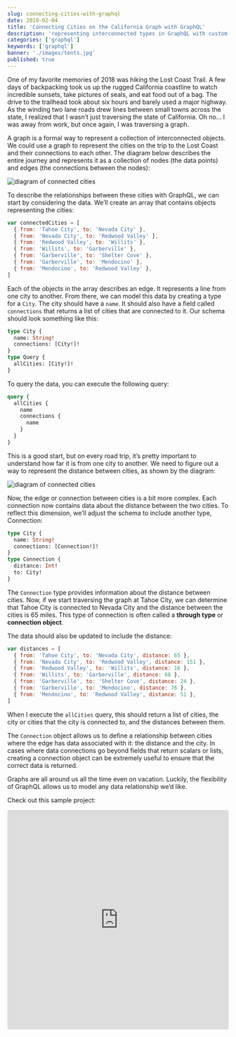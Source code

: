 ```yaml
---
slug: connecting-cities-with-graphql
date: 2019-02-04
title: 'Connecting Cities on the California Graph with GraphQL'
description: 'representing interconnected types in GraphQL with custom objects'
categories: ['graphql']
keywords: ['graphql']
banner: './images/tents.jpg'
published: true
---
```


One of my favorite memories of 2018 was hiking the Lost Coast Trail. A few days of backpacking took us up the rugged California coastline to watch incredible sunsets, take pictures of seals, and eat food out of a bag. The drive to the trailhead took about six hours and barely used a major highway. As the winding two lane roads drew lines between small towns across the state, I realized that I wasn’t just traversing the state of California. Oh no… I was away from work, but once again, I was traversing a graph.

A graph is a formal way to represent a collection of interconnected objects. We could use a graph to represent the cities on the trip to the Lost Coast and their connections to each other. The diagram below describes the entire journey and represents it as a collection of nodes (the data points) and edges (the connections between the nodes):

![diagram of connected cities](/images/city-to-city-diagram.png)

To describe the relationships between these cities with GraphQL, we can start by considering the data. We’ll create an array that contains objects representing the cities:

```javascript
var connectedCities = [
  { from: 'Tahoe City', to: 'Nevada City' },
  { from: 'Nevada City', to: 'Redwood Valley' },
  { from: 'Redwood Valley', to: 'Willits' },
  { from: 'Willits', to: 'Garberville' },
  { from: 'Garberville', to: 'Shelter Cove' },
  { from: 'Garberville', to: 'Mendocino' },
  { from: 'Mendocino', to: 'Redwood Valley' },
]
```

Each of the objects in the array describes an edge. It represents a line from one city to another. From there, we can model this data by creating a type for a `City`. The city should have a `name`. It should also have a field called `connections` that returns a list of cities that are connected to it. Our schema should look something like this:

```graphql
type City {
  name: String!
  connections: [City!]!
}
type Query {
  allCities: [City!]!
}
```

To query the data, you can execute the following query:

```graphql
query {
  allCities {
    name
    connections {
      name
    }
  }
}
```

This is a good start, but on every road trip, it’s pretty important to understand how far it is from one city to another. We need to figure out a way to represent the distance between cities, as shown by the diagram:

![diagram of connected cities](/images/city-to-city-connection-distances.png)

Now, the edge or connection between cities is a bit more complex. Each connection now contains data about the distance between the two cities. To reflect this dimension, we’ll adjust the schema to include another type, Connection:

```graphql
type City {
  name: String!
  connections: [Connection!]!
}
type Connection {
  distance: Int!
  to: City!
}
```

The `Connection` type provides information about the distance between cities. Now, if we start traversing the graph at Tahoe City, we can determine that Tahoe City is connected to Nevada City and the distance between the cities is 65 miles. This type of connection is often called a **through type** or **connection object**.

The data should also be updated to include the distance:

```javascript
var distances = [
  { from: 'Tahoe City', to: 'Nevada City', distance: 65 },
  { from: 'Nevada City', to: 'Redwood Valley', distance: 151 },
  { from: 'Redwood Valley', to: 'Willits', distance: 16 },
  { from: 'Willits', to: 'Garberville', distance: 68 },
  { from: 'Garberville', to: 'Shelter Cove', distance: 24 },
  { from: 'Garberville', to: 'Mendocino', distance: 76 },
  { from: 'Mendocino', to: 'Redwood Valley', distance: 51 },
]
```

When I execute the `allCities` query, this should return a list of cities, the city or cities that the city is connected to, and the distances between them.

The `Connection` object allows us to define a relationship between cities where the edge has data associated with it: the distance and the city. In cases where data connections go beyond fields that return scalars or lists, creating a connection object can be extremely useful to ensure that the correct data is returned.

Graphs are all around us all the time even on vacation. Luckily, the flexibility of GraphQL allows us to model any data relationship we’d like.

Check out this sample project:

<iframe
  src="https://codesandbox.io/embed/1wqpz240wl?module=index.js&runonclick=1&view=editor&hidenavigation=1"
  style="width:100%; height:500px; border:0; border-radius: 4px; overflow:hidden;"
  sandbox="allow-modals allow-forms allow-popups allow-scripts allow-same-origin"
/>

<i>Header photo by <a target="_blank" href="https://www.wadesnider.com/">Wade Snider Photography</a></i>

